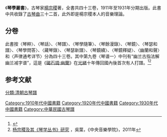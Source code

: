 {{古籍
|image = [[File:QXCS1front.jpg|150px]]
|原名 = 《琴學叢書》
|撰者 = [[楊宗稷|楊宗稷]]
|成書年代 =1911年至1931年
|類型 = 琴譜
|章回 =四十三卷
|最初著錄 =
|版本 =
|分類 =
}}
《'''琴學叢書'''》，古琴家[[楊宗稷|楊宗稷]]著，全書共四十三卷，1911年至1931年分期出版。此書中共收錄了[[古琴曲|古琴曲]]三十二首，此外即是楊宗稷本人的音樂理論。

==分卷==
此書按〈琴粹〉、〈琴話〉、〈琴譜〉、〈琴學隨筆〉、〈琴餘漫錄〉、〈琴鏡〉、〈琴瑟和譜〉、〈琴學問答〉、〈藏琴錄〉、〈琴瑟新譜〉、〈琴鏡續〉、〈琴鏡釋疑〉、〈幽蘭和聲〉和〈声律通考详节〉分為四十三卷。其中第九卷〈琴谱一〉中刊有“幽兰古指法解 幽兰减字谱”，這是《[[碣石調·幽蘭|碣石調·幽蘭]]》在[[光緒|光緒]]十年傳回國內後首次有人打譜。<ref>{{Cite web|url=http://www.china-qin.com/news_view.asp?newsid=250|title=《琴学丛书》(民国二十年，公元1931年)|accessdate=2014-07-22|work=|publisher=安徽省音樂家協會|date=2007-08-20|archive-date=2019-06-05|archive-url=https://web.archive.org/web/20190605001149/http://www.china-qin.com/news_view.asp?newsid=250|dead-url=no}}</ref><ref>[http://cdmd.cnki.com.cn/Article/CDMD-10045-1012277733.htm 杨宗稷及其《琴学丛书》研究] {{Wayback|url=http://cdmd.cnki.com.cn/Article/CDMD-10045-1012277733.htm |date=20210126185256 }}，吳葉，《中央音樂學院》，2011年</ref>

==参考文献==
{{reflist}}

[[Category:1910年代中國書籍|Category:1910年代中國書籍]]
[[Category:1920年代中國書籍|Category:1920年代中國書籍]]
[[Category:1930年代中國書籍|Category:1930年代中國書籍]]
[[分類:清朝古琴譜|分類:清朝古琴譜]]
[[Category:中華民國古琴譜|Category:中華民國古琴譜]]